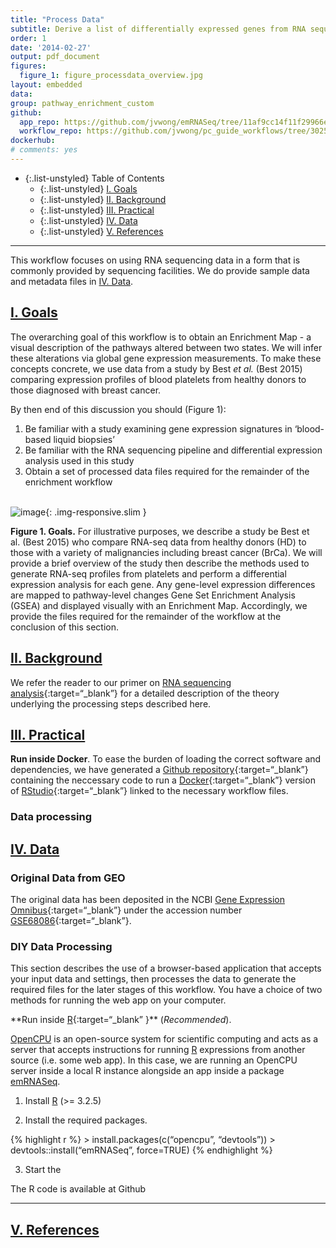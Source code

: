```yaml
---
title: "Process Data"
subtitle: Derive a list of differentially expressed genes from RNA sequencing data
order: 1
date: '2014-02-27'
output: pdf_document
figures:
  figure_1: figure_processdata_overview.jpg
layout: embedded
data:
group: pathway_enrichment_custom
github:
  app_repo: https://github.com/jvwong/emRNASeq/tree/11af9cc14f11f29966e157aa79d81a6fb74fc636
  workflow_repo: https://github.com/jvwong/pc_guide_workflows/tree/3025bf2bab63306396824f55ff72252c59ae580d/pathway_enrichment_custom
dockerhub:
# comments: yes
---
```


- {:.list-unstyled} Table of Contents
  - {:.list-unstyled} [I. Goals](#goals)
  - {:.list-unstyled} [II. Background](#background)
  - {:.list-unstyled} [III. Practical](#practical)
  - {:.list-unstyled} [IV. Data](#data)
  - {:.list-unstyled} [V. References](#references)

<hr/>

<div class="alert alert-warning text-justify" role="alert">
  This workflow focuses on using RNA sequencing data in a form that is commonly provided by sequencing facilities. We do provide sample data and metadata files in <a href="#data">IV. Data</a>.
</div>

## <a href="#goals" name="goals">I. Goals</a>

The overarching goal of this workflow is to obtain an Enrichment Map - a visual description of the pathways altered between two states. We will infer these alterations via global gene expression measurements. To make these concepts concrete, we use data from a study by Best *et al.* (Best 2015) comparing expression profiles of blood platelets from healthy donors to those diagnosed with breast cancer.

By then end of this discussion you should (Figure 1):

1. Be familiar with a study examining gene expression signatures in 'blood-based liquid biopsies'
2. Be familiar with the RNA sequencing pipeline and differential expression analysis used in this study
3. Obtain a set of processed data files required for the remainder of the enrichment workflow

<br/>
![image]({{ site.baseurl }}/{{ site.media_root }}{{ page.id }}/{{ page.figures.figure_1 }}){: .img-responsive.slim }
<div class="figure-legend well well-lg text-justify">
  <strong>Figure 1. Goals.</strong> For illustrative purposes, we describe a study be Best et al. (Best 2015) who compare RNA-seq data from healthy donors (HD) to those with a variety of malignancies including breast cancer (BrCa). We will provide a brief overview of the study then describe the methods used to generate RNA-seq profiles from platelets and perform a differential expression analysis for each gene. Any gene-level expression differences are mapped to pathway-level changes Gene Set Enrichment Analysis (GSEA) and displayed visually with an Enrichment Map. Accordingly, we provide the files required for the remainder of the workflow at the conclusion of this section.
</div>

## <a href="#background" name="background">II. Background</a>

We refer the reader to our primer on [RNA sequencing analysis]({{ site.baseurl }}/primers/functional_analysis/rna_sequencing_analysis/){:target="_blank"} for a detailed description of the theory underlying the processing steps described here.

## <a href="#practical" name="practical">III. Practical</a>



**Run inside Docker**. To ease the burden of loading the correct software and dependencies, we have generated a [Github repository]({{ page.github.workflow }}){:target="_blank"} containing the neccessary code to run a [Docker](https://www.docker.com/){:target="_blank"} version of [RStudio](https://www.rstudio.com/){:target="_blank"} linked to the necessary workflow files.


### Data processing

## <a href="#data" name="data">IV. Data</a>

### Original Data from GEO

The original data has been deposited in the NCBI [Gene Expression Omnibus](https://www.ncbi.nlm.nih.gov/geo/){:target="_blank"} under the accession number [GSE68086](https://www.ncbi.nlm.nih.gov/geo/query/acc.cgi?acc=GSE68086){:target="_blank"}.

### DIY Data Processing

This section describes the use of a browser-based application that accepts your input data and settings, then processes the data to generate the required files for the later stages of this workflow. You have a choice of two methods for running the web app on your computer.

**Run inside [R](https://www.r-project.org/){:target="_blank" }** (*Recommended*).

  [OpenCPU](https://www.opencpu.org/) is an open-source system for scientific computing and acts as a server that accepts instructions for running [R](https://www.r-project.org/) expressions from another source (i.e. some web app). In this case, we are running an OpenCPU server inside a local R instance alongside an app inside a package [emRNASeq]({{ page.github.app_repo }}).

  1. Install [R](https://www.r-project.org/) (>= 3.2.5)

  2. Install the required packages.

  {% highlight r %}
  > install.packages(c("opencpu", "devtools"))
  > devtools::install("emRNASeq", force=TRUE)
  {% endhighlight %}


  3. Start the


The R code is available at Github <a href="{{ page.github.workflow_repo }}"
  target="_blank">
  <i class="fa fa-github fa-2x"></i>
</a>

<hr/>

## <a href="#references" name="references">V. References</a>
<!-- <div class="panel_group" data-inline="26525104"></div> -->

